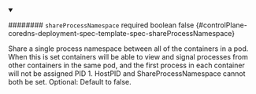 
<details className="config-field" data-expandable="false" open>
<summary>

######## `shareProcessNamespace` <span className="config-field-required" data-required="false">required</span> <span className="config-field-type">boolean</span> <span className="config-field-default">false</span> <span className="config-field-enum"></span> {#controlPlane-coredns-deployment-spec-template-spec-shareProcessNamespace}

Share a single process namespace between all of the containers in a pod.
When this is set containers will be able to view and signal processes from other containers
in the same pod, and the first process in each container will not be assigned PID 1.
HostPID and ShareProcessNamespace cannot both be set.
Optional: Default to false.

</summary>



</details>
